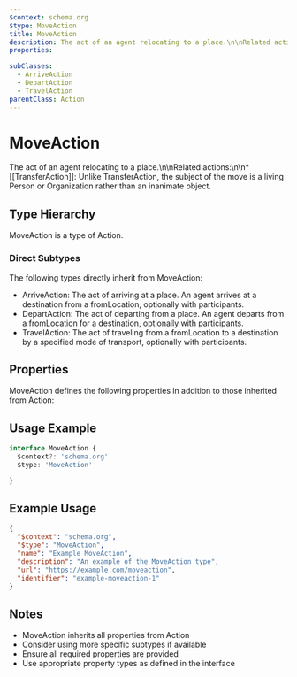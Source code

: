 ```yaml
---
$context: schema.org
$type: MoveAction
title: MoveAction
description: The act of an agent relocating to a place.\n\nRelated actions:\n\n* [[TransferAction]]: Unlike TransferAction, the subject of the move is a living Person or Organization rather than an inanimate object.
properties:

subClasses:
  - ArriveAction
  - DepartAction
  - TravelAction
parentClass: Action
---
```


# MoveAction

The act of an agent relocating to a place.\n\nRelated actions:\n\n* [[TransferAction]]: Unlike TransferAction, the subject of the move is a living Person or Organization rather than an inanimate object.

## Type Hierarchy

MoveAction is a type of Action.

### Direct Subtypes

The following types directly inherit from MoveAction:

- ArriveAction: The act of arriving at a place. An agent arrives at a destination from a fromLocation, optionally with participants.
- DepartAction: The act of  departing from a place. An agent departs from a fromLocation for a destination, optionally with participants.
- TravelAction: The act of traveling from a fromLocation to a destination by a specified mode of transport, optionally with participants.

## Properties

MoveAction defines the following properties in addition to those inherited from Action:



## Usage Example

```typescript
interface MoveAction {
  $context?: 'schema.org'
  $type: 'MoveAction'

}
```

## Example Usage

```json
{
  "$context": "schema.org",
  "$type": "MoveAction",
  "name": "Example MoveAction",
  "description": "An example of the MoveAction type",
  "url": "https://example.com/moveaction",
  "identifier": "example-moveaction-1"
}
```

## Notes

- MoveAction inherits all properties from Action
- Consider using more specific subtypes if available
- Ensure all required properties are provided
- Use appropriate property types as defined in the interface
